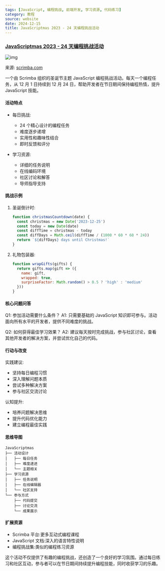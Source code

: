 ```yaml
---
tags: [JavaScript, 编程挑战, 前端开发, 学习资源, 代码练习]
category: 教程
source: website
date: 2024-12-15
title: JavaScriptmas 2023 - 24 天编程挑战活动
---
```


### [JavaScriptmas 2023 - 24 天编程挑战活动](https://scrimba.com/javascriptmas)

![img](https://img.mengpeng.tech/i/2024/12/14/675d051f64695.webp)

来源: [scrimba.com](https://scrimba.com/javascriptmas)

一个由 Scrimba 组织的圣诞节主题 JavaScript 编程挑战活动。每天一个编程任务，从 12 月 1 日持续到 12 月 24 日，帮助开发者在节日期间保持编程热情，提升 JavaScript 技能。

#### 活动特点
- 每日挑战:
  - 24 个精心设计的编程任务
  - 难度逐步递增
  - 实用性和趣味性结合
  - 即时反馈和评分

- 学习资源:
  - 详细的任务说明
  - 在线编码环境
  - 社区讨论和解答
  - 导师指导支持

#### 挑战示例
1. 圣诞倒计时:
   ```javascript
   function christmasCountdown(date) {
     const christmas = new Date('2023-12-25')
     const today = new Date(date)
     const diffTime = christmas - today
     const diffDays = Math.ceil(diffTime / (1000 * 60 * 60 * 24))
     return `${diffDays} days until Christmas!`
   }
   ```

2. 礼物包装器:
   ```javascript
   function wrapGifts(gifts) {
     return gifts.map(gift => ({
       name: gift,
       wrapped: true,
       surpriseFactor: Math.random() > 0.5 ? 'high' : 'medium'
     }))
   }
   ```

#### 核心问题问答
Q1: 参加活动需要什么条件？
A1: 只需要基础的 JavaScript 知识即可参与。活动面向所有水平的开发者，提供不同难度的挑战。

Q2: 如何获得最佳学习效果？
A2: 建议每天按时完成挑战，参与社区讨论，查看其他开发者的解决方案，并尝试优化自己的代码。

#### 行动与改变
实践建议:
- 坚持每日编程习惯
- 深入理解问题本质
- 尝试多种解决方案
- 参与社区交流讨论

认知提升:
- 培养问题解决思维
- 提升代码优化能力
- 建立编程最佳实践

#### 思维导图
```
JavaScriptmas
├── 活动设计
│   ├── 每日任务
│   ├── 难度递进
│   └── 主题相关
├── 学习资源
│   ├── 任务说明
│   ├── 在线编辑器
│   └── 社区支持
└── 参与方式
    ├── 代码提交
    ├── 讨论交流
    └── 成果展示
```

#### 扩展资源
- Scrimba 平台:更多互动式编程课程
- JavaScript 文档:深入的语言特性说明
- 编程挑战集:类似的编程练习资源

这个活动不仅提供了有趣的编程挑战，还创造了一个良好的学习氛围。通过每日练习和社区互动，参与者可以在节日期间持续提升编程技能，同时收获学习的乐趣。 